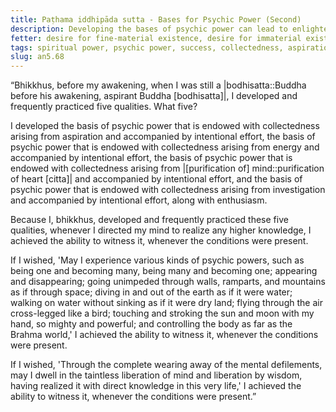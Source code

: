 ```yaml
---
title: Paṭhama iddhipāda sutta - Bases for Psychic Power (Second)
description: Developing the bases of psychic power can lead to enlightenment in this very life or the state of non-returning.
fetter: desire for fine-material existence, desire for immaterial existence, conceit, restlessness, ignorance
tags: spiritual power, psychic power, success, collectedness, aspiration, persistence, energy, mind, investigation, reflection, close examination, an, an5
slug: an5.68
---
```


“Bhikkhus, before my awakening, when I was still a |bodhisatta::Buddha before his awakening, aspirant Buddha [bodhisatta]|, I developed and frequently practiced five qualities. What five?

I developed the basis of psychic power that is endowed with collectedness arising from aspiration and accompanied by intentional effort, the basis of psychic power that is endowed with collectedness arising from energy and accompanied by intentional effort, the basis of psychic power that is endowed with collectedness arising from |[purification of] mind::purification of heart [citta]| and accompanied by intentional effort, and the basis of psychic power that is endowed with collectedness arising from investigation and accompanied by intentional effort, along with enthusiasm.

Because I, bhikkhus, developed and frequently practiced these five qualities, whenever I directed my mind to realize any higher knowledge, I achieved the ability to witness it, whenever the conditions were present.

If I wished, 'May I experience various kinds of psychic powers, such as being one and becoming many, being many and becoming one; appearing and disappearing; going unimpeded through walls, ramparts, and mountains as if through space; diving in and out of the earth as if it were water; walking on water without sinking as if it were dry land; flying through the air cross-legged like a bird; touching and stroking the sun and moon with my hand, so mighty and powerful; and controlling the body as far as the Brahma world,' I achieved the ability to witness it, whenever the conditions were present.

If I wished, 'Through the complete wearing away of the mental defilements, may I dwell in the taintless liberation of mind and liberation by wisdom, having realized it with direct knowledge in this very life,' I achieved the ability to witness it, whenever the conditions were present.”
